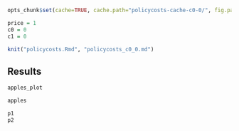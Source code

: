 ```r
opts_chunk$set(cache=TRUE, cache.path="policycosts-cache-c0-0/", fig.path="figure/c0-")
```


```r
price = 1
c0 = 0
c1 = 0
```


```r
knit("policycosts.Rmd", "policycosts_c0_0.md")
```

## Results

```r
apples_plot
````

```r
apples
```


```r
p1 
p2
```



